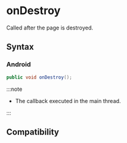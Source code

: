 # onDestroy

Called after the page is destroyed.

## Syntax

### Android

```java
public void onDestroy();
```

:::note

- The callback executed in the main thread.

:::

## Compatibility


<LegacyCompatTable metadata="lynx-native-api/lynx-view-client/on-destroy" />